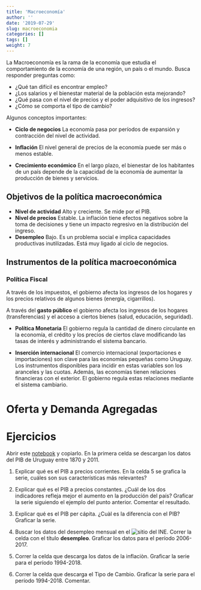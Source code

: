 ```yaml
---
title: 'Macroeconomía'
author: ''
date: '2019-07-29'
slug: macroeconomia
categories: []
tags: []
weight: 7
---
```



La Macroeconomía es la rama de la economía que estudia el comportamiento de la economía de una región, un país o el mundo. Busca responder preguntas como:

- ¿Qué tan difícil es encontrar empleo?
- ¿Los salarios y el bienestar material de la población esta mejorando?
- ¿Qué pasa con el nivel de precios y el poder adquisitivo de los ingresos?
- ¿Cómo se comporta el tipo de cambio?

Algunos conceptos importantes:

- __Ciclo de negocios__ La economía pasa por períodos de expansión y contracción del nivel de actividad.

- __Inflación__ El nivel general de precios de la economía puede ser más o menos estable.

- __Crecimiento económico__ En el largo plazo, el bienestar de los habitantes de un país depende de la capacidad de la economía de aumentar la producción de bienes y servicios.

## Objetivos de la política macroeconómica

- __Nivel de actividad__ Alto y creciente. Se mide por el PIB.
- __Nivel de precios__ Estable. La inflación tiene efectos negativos sobre la toma de decisiones y tiene un impacto regresivo en la distribución del ingreso.
- __Desempleo__ Bajo. Es un problema social e implica capacidades productivas inutilizadas. Está muy ligado al ciclo de negocios.

## Instrumentos de la política macroeconómica

### __Política Fiscal__ 
A través de los impuestos, el gobierno afecta los ingresos de los hogares y los precios relativos de algunos bienes (energía, cigarrillos).

A través del __gasto público__ el gobierno afecta los ingresos de los hogares (transferencias) y el acceso a ciertos bienes (salud, educación, seguridad).

- __Política Monetaria__ El gobierno regula la cantidad de dinero circulante en la economía, el crédito y los precios de ciertos clave modificando las tasas de interés y administrando el sistema bancario. 

- __Inserción internacional__ El comercio internacional (exportaciones e importaciones) son clave para las economías pequeñas como Uruguay. Los instrumentos disponibles para incidir en estas variables son los aranceles y las cuotas. Además, las economías tienen relaciones financieras con el exterior. El gobierno regula estas relaciones mediante el sistema cambiario.


# Oferta y Demanda Agregadas


# Ejercicios


Abrir este [notebook](https://colab.research.google.com/drive/1bFfW6O4JVUvI-ecDx2QXp7q0LpgK6rZh) y copiarlo. En la primera celda se descargan los datos del PIB de Uruguay entre 1870 y 2011.

1. Explicar qué es el PIB a precios corrientes. En la celda 5 se grafica la serie, cuáles son sus características más relevantes?

2. Explicar qué es el PIB a precios constantes. ¿Cuál de los dos indicadores refleja mejor el aumento en la producción del país? Graficar la serie siguiendo el ejemplo del punto anterior. Comentar el resultado.

3. Explicar qué es el PIB per cápita. ¿Cuàl es la diferencia con el PIB? Graficar la serie.

4. Buscar los datos del desempleo mensual en el ![sitio del INE](www.ine.gub.uy). Correr la celda con el título __desempleo__. Graficar los datos para el período 2006-2017.

5. Correr la celda que descarga los datos de la inflaciòn. Graficar la serie para el período 1994-2018.

6. Correr la celda que descarga el Tipo de Cambio. Graficar la serie para el período 1994-2018. Comentar.
